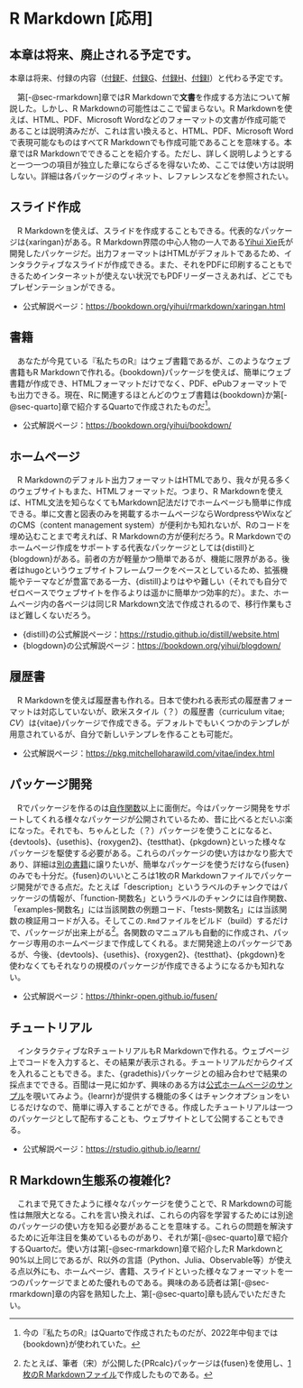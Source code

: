 # R Markdown [応用] {#sec-rmarkdown2}

:::{.callout-important}
## 本章は将来、廃止される予定です。

本章は将来、付録の内容（[付録F](quarto1.qmd)、[付録G](quarto2.qmd)、[付録H](quarto3.qmd)、[付録I](quarto4.qmd)）と代わる予定です。
:::

　第[-@sec-rmarkdown]章ではR Markdownで**文書**を作成する方法について解説した。しかし、R Markdownの可能性はここで留まらない。R Markdownを使えば、HTML、PDF、Microsoft Wordなどのフォーマットの文書が作成可能であることは説明済みだが、これは言い換えると、HTML、PDF、Microsoft Wordで表現可能なものはすべてR Markdownでも作成可能であることを意味する。本章ではR Markdownでできることを紹介する。ただし、詳しく説明しようとすると一つ一つの項目が独立した章にならざるを得ないため、ここでは使い方は説明しない。詳細は各パッケージのヴィネット、レファレンスなどを参照されたい。

## スライド作成 {#rmakrdown2-slide}

　R Markdownを使えば、スライドを作成することもできる。代表的なパッケージは{xaringan}がある。R Markdown界隈の中心人物の一人である[Yihui Xie](https://yihui.org/)氏が開発したパッケージだ。出力フォーマットはHTMLがデフォルトであるため、インタラクティブなスライドが作成できる。また、それをPDFに印刷することもできるためインターネットが使えない状況でもPDFリーダーさえあれば、どこでもプレゼンテーションができる。

* 公式解説ページ：<https://bookdown.org/yihui/rmarkdown/xaringan.html>

## 書籍 {#rmakrdown2-book}

　あなたが今見ている『私たちのR』はウェブ書籍であるが、このようなウェブ書籍もR Markdownで作れる。{bookdown}パッケージを使えば、簡単にウェブ書籍が作成でき、HTMLフォーマットだけでなく、PDF、ePubフォーマットでも出力できる。現在、Rに関連するほとんどのウェブ書籍は{bookdown}か第[-@sec-quarto]章で紹介するQuartoで作成されたものだ[^rn4e]。

[^rn4e]: 今の『私たちのR』はQuartoで作成されたものだが、2022年中旬までは{bookdown}が使われていた。

* 公式解説ページ：<https://bookdown.org/yihui/bookdown/>

## ホームページ {#rmakrdown2-homepage}

　R Markdownのデフォルト出力フォーマットはHTMLであり、我々が見る多くのウェブサイトもまた、HTMLフォーマットだ。つまり、R Markdownを使えば、HTML文法を知らなくてもMarkdown記法だけでホームページも簡単に作成できる。単に文書と図表のみを掲載するホームページならWordpressやWixなどのCMS（content management system）が便利かも知れないが、Rのコードを埋め込むことまで考えれば、R Markdownの方が便利だろう。R Markdownでのホームページ作成をサポートする代表なパッケージとしては{distill}と{blogdown}がある。前者の方が軽量かつ簡単であるが、機能に限界がある。後者はhugoというウェブサイトフレームワークをベースとしているため、拡張機能やテーマなどが豊富である一方、{distill}よりはやや難しい（それでも自分でゼロベースでウェブサイトを作るよりは遥かに簡単かつ効率的だ）。また、ホームページ内の各ページは同じR Markdown文法で作成されるので、移行作業もさほど難しくないだろう。

* {distill}の公式解説ページ：<https://rstudio.github.io/distill/website.html>
* {blogdown}の公式解説ページ：<https://bookdown.org/yihui/blogdown/>

## 履歴書 {#rmakrdown2-cv}

　R Markdownを使えば履歴書も作れる。日本で使われる表形式の履歴書フォーマットは対応していないが、欧米スタイル（？）の履歴書（curriculum vitae; *CV*）は{vitae}パッケージで作成できる。デフォルトでもいくつかのテンプレが用意されているが、自分で新しいテンプレを作ることも可能だ。

* 公式解説ページ：<https://pkg.mitchelloharawild.com/vitae/index.html>

## パッケージ開発 {#rmakrdown2-package}

　Rでパッケージを作るのは[自作関数](functions.qmd)以上に面倒だ。今はパッケージ開発をサポートしてくれる様々なパッケージが公開されているため、昔に比べるとだいぶ楽になった。それでも、ちゃんとした（？）パッケージを使うことになると、{devtools}、{usethis}、{roxygen2}、{testthat}、{pkgdown}といった様々なパッケージを駆使する必要がある。これらのパッケージの使い方はかなり膨大であり、詳細は[別の書籍](https://r-pkgs.org/)に譲りたいが、簡単なパッケージを使うだけなら{fusen}のみでも十分だ。{fusen}のいいところは1枚のR Markdownファイルでパッケージ開発ができる点だ。たとえば「description」というラベルのチャンクではパッケージの情報が、「function-関数名」というラベルのチャンクには自作関数、「examples-関数名」には当該関数の例題コード、「tests-関数名」には当該関数の検証用コードが入る。そしてこの`.Rmd`ファイルをビルド（build）するだけで、パッケージが出来上がる[^prcalc]。各関数のマニュアルも自動的に作成され、パッケージ専用のホームページまで作成してくれる。まだ開発途上のパッケージであるが、今後、{devtools}、{usethis}、{roxygen2}、{testthat}、{pkgdown}を使わなくてもそれなりの規模のパッケージが作成できるようになるかも知れない。

[^prcalc]: たとえば、筆者（宋）が公開した{PRcalc}パッケージは{fusen}を使用し、[1枚のR Markdownファイル](https://github.com/JaehyunSong/PRcalc/blob/master/dev/flat_full.Rmd)で作成したものである。

* 公式解説ページ：<https://thinkr-open.github.io/fusen/>

## チュートリアル {#rmakrdown2-tutorial}

　インタラクティブなRチュートリアルもR Markdownで作れる。ウェブページ上でコードを入力すると、その結果が表示される。チュートリアルだからクイズを入れることもできる。また、{gradethis}パッケージとの組み合わせで結果の採点までできる。百聞は一見に如かず、興味のある方は[公式ホームページのサンプル](https://rstudio.github.io/learnr/articles/examples.html)を覗いてみよう。{learnr}が提供する機能の多くはチャンクオプションをいじるだけなので、簡単に導入することができる。作成したチュートリアルは一つのパッケージとして配布することも、ウェブサイトとして公開することもできる。

* 公式解説ページ：<https://rstudio.github.io/learnr/>

## R Markdown生態系の複雑化?

　これまで見てきたように様々なパッケージを使うことで、R Markdownの可能性は無限大となる。これを言い換えれば、これらの内容を学習するためには別途のパッケージの使い方を知る必要があることを意味する。これらの問題を解決するために近年注目を集めているものがあり、それが第[-@sec-quarto]章で紹介するQuartoだ。使い方は第[-@sec-rmarkdown]章で紹介したR Markdownと90%以上同じであるが、R以外の言語（Python、Julia、Observable等）が使える点以外にも、ホームページ、書籍、スライドといった様々なフォーマットを一つのパッケージでまとめた優れものである。興味のある読者は第[-@sec-rmarkdown]章の内容を熟知した上、第[-@sec-quarto]章も読んでいただきたい。
